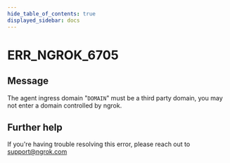 ```yaml
---
hide_table_of_contents: true
displayed_sidebar: docs
---
```



# ERR_NGROK_6705

## Message

The agent ingress domain "`DOMAIN`" must be a third party domain, you may not enter a domain controlled by ngrok.

<ErrorDetails error="err_ngrok_6705" />

## Further help

If you're having trouble resolving this error, please reach out to [support@ngrok.com](mailto:support@ngrok.com?subject=Help%20with%20ERR_NGROK_6705)
